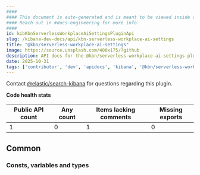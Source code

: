 ```yaml
---
####
#### This document is auto-generated and is meant to be viewed inside our experimental, new docs system.
#### Reach out in #docs-engineering for more info.
####
id: kibKbnServerlessWorkplaceAiSettingsPluginApi
slug: /kibana-dev-docs/api/kbn-serverless-workplace-ai-settings
title: "@kbn/serverless-workplace-ai-settings"
image: https://source.unsplash.com/400x175/?github
description: API docs for the @kbn/serverless-workplace-ai-settings plugin
date: 2025-10-31
tags: ['contributor', 'dev', 'apidocs', 'kibana', '@kbn/serverless-workplace-ai-settings']
---
```




Contact [@elastic/search-kibana](https://github.com/orgs/elastic/teams/search-kibana) for questions regarding this plugin.

**Code health stats**

| Public API count  | Any count | Items lacking comments | Missing exports |
|-------------------|-----------|------------------------|-----------------|
| 1 | 0 | 1 | 0 |

## Common

### Consts, variables and types
<DocDefinitionList data={kbnServerlessWorkplaceAiSettingsObj.common.misc}/>

